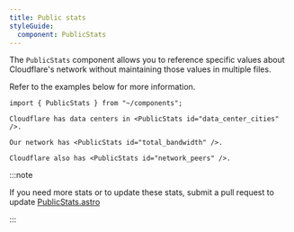 ```yaml
---
title: Public stats
styleGuide:
  component: PublicStats
---
```


The `PublicStats` component allows you to reference specific values about Cloudflare's network without maintaining those values in multiple files.

Refer to the examples below for more information.

```mdx live
import { PublicStats } from "~/components";

Cloudflare has data centers in <PublicStats id="data_center_cities" />.

Our network has <PublicStats id="total_bandwidth" />.

Cloudflare also has <PublicStats id="network_peers" />.
```

:::note

If you need more stats or to update these stats, submit a pull request to update [PublicStats.astro](https://github.com/cloudflare/cloudflare-docs/blob/production/src/components/PublicStats.astro)

:::
